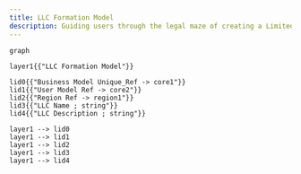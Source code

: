 ```yaml
---
title: LLC Formation Model
description: Guiding users through the legal maze of creating a Limited Liability Company (LLC), the AI provides step-by-step assistance in filing the necessary documents, understanding state-specific regulations, and ensuring compliance with all legal requirements.
---
```



```mermaid
graph

layer1{{"LLC Formation Model"}}

lid0{{"Business Model Unique_Ref -> core1"}}
lid1{{"User Model Ref -> core2"}}
lid2{{"Region Ref -> region1"}}
lid3{{"LLC Name ; string"}}
lid4{{"LLC Description ; string"}}

layer1 --> lid0
layer1 --> lid1
layer1 --> lid2
layer1 --> lid3
layer1 --> lid4

```

